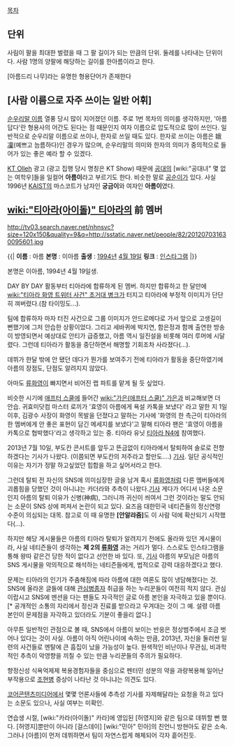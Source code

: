 [[목차]]

== 단위 ==
사림이 팔을 최대한 벌렸을 때 그 팔 길이가 되는 만큼의 단위. 둘레를 나타내는 단위이다. 사람 1명의 양팔에 해당하는 길이를 한아름이라고 한다.

[아름드리 나무]라는 유명한 형용단어가 존재한다

== [사람 이름으로 자주 쓰이는 일반 어휘] ==
[[순우리말 이름]] 열풍 당시 많이 지어졌던 이름. 주로 1번 목차의 의미를 생각하지만, '아름답다'란 형용사의 어간도 된다는 점 때문인지 여자 이름으로 압도적으로 많이 쓰인다. 일반적으로 순우리말 이름으로 쓰이나, 한자로 쓰일 때도 있다. 한자로 쓰이는 아름은 娥[[凜]](예쁘고 늠름하다)인 경우가 많으며, 순우리말의 의미와 한자의 의미가 중의적으로 들어가 있는 좋은 예라 할 수 있겠다.

[[KT Olleh]] 광고 (광고 집행 당시 명칭은 KT Show) 때문에 [[공대]]의  [wiki:"공대녀" 몇 없는 여학우]들을 일컬어 '''아름이'''라고 부르기도 한다. 비슷한 말로 [[공순이]]가 있다. 사실 1996년 [[KAIST]]의 마스코트가 남자인 '''궁금이'''와 여자인 '''아름이'''였다.

== [[wiki:"티아라(아이돌)" 티아라]]의 前 멤버 ==
http://tv03.search.naver.net/nhnsvc?size=120x150&quality=9&q=http://sstatic.naver.net/people/82/201207031630095601.jpg

{{|
'''이름''' : 아름
'''본명''' : 이아름
'''출생''' : [[1994년]] [[4월 19일]]
'''링크''' : [http://inst.ag/u/army1004/ 인스타그램]
|}}
 
본명은 이아름, 1994년 4월 19일생.

{{{#!html
<iframe width="560" height="315" src="//www.youtube.com/embed/LnfE9etZNlM" frameborder="0" allowfullscreen></iframe>
}}} 
 
DAY BY DAY 활동부터 티아라에 합류하게 된 멤버. 하지만 합류하고 한 달만에 [[wiki:"티아라 화영 트위터 사건" 초거대 병크]]가 터지고 티아라에 부정적 이미지가 단단히 껴버렸다.(참 타이밍도…).

팀에 합류하자 마자 터진 사건으로 그룹 이미지가 안드로메다로 가서 앞으로 고생길이 뻔했기에 그저 안습한 상황이었다. 그리고 세바퀴에 박지연, 함은정과 함께 출연한 방송이 방영되면서 예상대로 안티가 급증했고, 아름 역시 일진설을 비롯해 여러 루머에 시달렸다. 그런데 티아라가 활동을 중단하면서 해명할 기회조차 사라졌다(…).

데뷔가 한달 밖에 안 됐던 데다가 뭔가를 보여주기 전에 티아라가 활동을 중단하였기에 아름의 장점도, 단점도 알려지지 않았다.


아마도 [[류화영]]이 빠지면서 비어진 랩 파트를 맡게 될 듯 싶었다. 

비슷한 시기에 [[애프터 스쿨]]에 들어간 [[wiki:"가은(애프터 스쿨)" 가은]]과 비교해보면 더 안습. 귀효미닷컴 마스터 로끼가 '효영이 아름에게 욕설 카톡을 보냈다' 라고 말한 지 1일 이후, 김광수 사장이 화영이 목발을 던졌다고 말하는 기사에 '화영의 한 측근이 티아라의 한 멤버에게 안 좋은 표현이 담긴 메세지를 보냈다'고 말해 티아라 팬은 '효영이 아름을 카톡으로 협박했다'라고 생각하고 있는 중.
티아라 유닛 [[티아라 N4]]에 참여했다.

2013년 7월 10일, 부도칸 콘서트를 앞두고 뜬금없이 티아라에서 탈퇴하여 솔로로 전향하겠다는 기사가 나왔다. (이쯤되면 부도칸의 저주라고 할만도....) [http://news.nate.com/view/20130710n40045 기사]. 일단 공식적인 이유는 자기가 정말 하고싶었던 힙합을 하고 싶어서라고 한다.

그런데 탈퇴 전 자신의 SNS에 의미심장한 글을 남겨 혹시 [[류화영]]처럼 다른 멤버들에게 괴롭힘을 당했던 것이 아니냐는 카더라와 추측이 나왔다.[http://media.daum.net/entertain/enews/view?newsid=20130711092708876 기사] 게다가 어디서 나온 소문인지 아름의 탈퇴 이유가 신병(神病), 그러니까 귀신이 씌여서 그런 것이라는 말도 안되는 소문이 SNS 상에 퍼져서 논란이 되고 있다. 요즈음 대한민국 네티즌들의 정신연령 수준이 의심되는 대목. 참고로 이 때 유명한 '''[안알랴줌]'''도 이 사람 덕에 확산되기 시작했다(...).

하지만 해당 게시물들은 아름의 티아라 탈퇴가 알려지기 전에도 올라와 있던 게시물이라, 사실 네티즌들이 생각하는 '''제 2의 [[류화영]]''' 과는 거리가 멀다. 스스로도 인스타그램을 통해 왕따 같은건 당한 적이 없다고 선언한 바 있다.
또, [http://media.daum.net/entertain/cluster/view?clusterid=904739&newsid=20130711205108381 기사] 아름의 부모님은 아름의 SNS 게시물을 악의적으로 해석하는 네티즌들에게, 법적으로 강력 대응하겠다고 했다.


문제는 티아라의 인기가 주춤해짐에 따라 아름에 대한 여론도 많이 냉담해졌다는 것. SNS에 올라온 글들에 대해 [[관심병종자]] 취급을 하는 누리꾼들이 여전히 적지 않다. 관심이랍시고 SNS에 멘션을 다는 팬들도 자극적인 글로 아름 본인을 자극하고 있을 뿐이다.[* 공개적인 소통의 자리에서 정신과 진료를 받으라고 우겨대는 것이 그 예. 설령 아름 본인이 문제점을 자각하고 있더라도 기분이 좋을리 없다.]

아무튼 일반적인 관점으로 볼 때, SNS에서 아름이 보이는 반응은 정상범주에서 조금 벗어나 있다는 것이 사실. 아름이 아직 어린나이에 속하는 만큼, 2013년, 자신을 둘러싼 일련의 사건들로 멘탈에 큰 흠집이 났을 가능성이 높다. 원색적인 비난이나 무관심, 비과학적인 추측이 악영향을 끼칠 수 있는 만큼 누리꾼들의 주의가 필요하다. 

향정신성 식욕억제제 복용경험자들을 중심으로 펜터민 성분의 약을 과량복용해 일어난 부작용으로 [[조현병]] 증상이 나타난 것 아니냐는 의견도 있다.

[[코어콘텐츠미디어]]에서 몇몇 언론사들에 추측성 기사를 자제해달라는 요청을 하고 있다는 소문도 있으나, 사실 여부는 미확인. 

연습생 시절, [wiki:"카라(아이돌)" 카라]에 영입된 [허영지]와 같은 팀으로 데뷔할 뻔 했다. [허영지]뿐만이 아니라 [걸스데이] [wiki:"민아" 민아]의 친언니 방현아도 같은 소속. 그러나 [아름]이 먼저 데뷔하면서 팀이 자연스럽게 해체되어 각자 흩어진듯.
